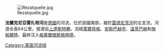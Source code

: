 [[Image:Rezatquelle.jpg|right]]

{{coord|49|11|17|N|11|1|19|E|display=title}}

'''法蘭克尼亞雷扎特河'''是[[德國|德國]]的河流，位於該國南部，屬於[[雷德尼茨河|雷德尼茨河]]的左支流，河道全長64公里，發源自[[上達斯特滕|上達斯特滕]]，流經[[萊爾貝格|萊爾貝格]]、[[安斯巴赫市|安斯巴赫市]]、[[溫茨巴赫|溫茨巴赫]]和[[施帕爾特|施帕爾特]]，最終注入[[格奧爾根斯格明德|格奧爾根斯格明德]]。

{{Germany-geo-stub}}
[[Category:莱茵河流域|Category:莱茵河流域]]